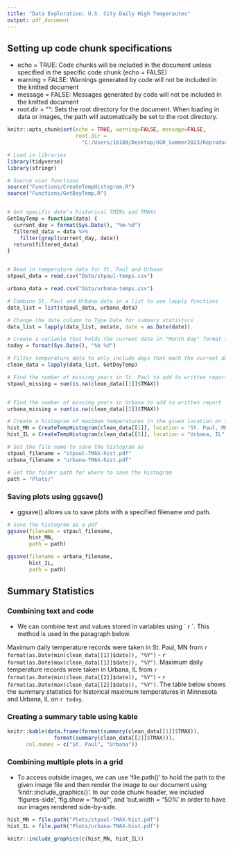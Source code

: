 ---
title: "Data Exploration: U.S. City Daily High Temperautes"
output: pdf_document
---

## Setting up code chunk specifications
- echo = TRUE: Code chunks will be included in the document unless specified in the specific code chunk (echo = FALSE)
- warning = FALSE: Warnings generated by code will not be included in the knitted document
- message = FALSE: Messages generated by code will not be included in the knitted document
- root.dir = "": Sets the root directory for the document. When loading in data or images, the path will automatically be set to the root directory. 

```{r setup, include=FALSE}
knitr::opts_chunk$set(echo = TRUE, warning=FALSE, message=FALSE,
                      root.dir =
                        "C:/Users/16189/Desktop/UGR_Summer2023/ReproducibleResearch/")
```

```{r}
# Load in libraries
library(tidyverse)
library(stringr)

# Source user functions
source("Functions/CreateTempHistogram.R")
source("Functions/GetDayTemp.R")


# Get specific date's historical TMINs and TMAXs
GetDayTemp = function(data) {
  current_day = format(Sys.Date(), "%m-%d")
  filtered_data = data %>%
    filter(grepl(current_day, date))
  return(filtered_data)
}


# Read in temperature data for St. Paul and Urbana
stpaul_data = read.csv("Data/stpaul-temps.csv")

urbana_data = read.csv("Data/urbana-temps.csv")

# Combine St. Paul and Urbana data in a list to use lapply functions
data_list = list(stpaul_data, urbana_data)

# Change the date column to Type Date for summary statistics
data_list = lapply(data_list, mutate, date = as.Date(date))

# Create a variable that holds the current date in "Month Day" format to add to document text
today = format(Sys.Date(), "%b %d") 

# Filter temperature data to only include days that mach the current day and month
clean_data = lapply(data_list, GetDayTemp)

# Find the number of missing years in St. Paul to add to written report
stpaul_missing = sum(is.na(clean_data[[1]]$TMAX))


# Find the number of missing years in Urbana to add to written report
urbana_missing = sum(is.na(clean_data[[2]]$TMAX))

# Create a histogram of maximum temperatures in the given location on today s date
hist_MN = CreateTempHistogram(clean_data[[1]], location = "St. Paul, MN")
hist_IL = CreateTempHistogram(clean_data[[2]], location = "Urbana, IL")

# Set the file name to save the histogram as
stpaul_filename = "stpaul-TMAX-hist.pdf"
urbana_filename = "urbana-TMAX-hist.pdf"

# Set the folder path for where to save the histogram 
path = "Plots/"
```

### Saving plots using ggsave()

- ggsave() allows us to save plots with a specified filename and path. 
```{r}
# Save the histogram as a pdf 
ggsave(filename = stpaul_filename,
       hist_MN, 
       path = path)

ggsave(filename = urbana_filename,
       hist_IL, 
       path = path)
```


## Summary Statistics

### Combining text and code

- We can combine text and values stored in variables using \` r \`. This method is used in the paragraph below. 

Maximum daily temperature records were taken in St. Paul, MN from `r format(as.Date(min(clean_data[[1]]$date)), "%Y") ` - `r format(as.Date(max(clean_data[[1]]$date)), "%Y") `. Maximum daily temperature records were taken in Urbana, IL from `r format(as.Date(min(clean_data[[2]]$date)), "%Y") ` - `r format(as.Date(max(clean_data[[2]]$date)), "%Y") `. The table below shows the summary statistics for historical maximum temperatures in Minnesota and Urbana, IL on `r today`.

### Creating a summary table using kable

```{r}
knitr::kable(data.frame(format(summary(clean_data[[1]]$TMAX)), 
               format(summary(clean_data[[2]]$TMAX))),
      col.names = c("St. Paul", "Urbana"))
```


### Combining multiple plots in a grid 

- To access outside images, we can use 'file.path()' to hold the path to the given image file and then render the image to our document using 'knitr::include_graphics()'. In our code chunk header, we included 'figures-side', 'fig.show = "hold"', and 'out.width = "50%' in order to have our images rendered side-by-side. 

```{r, figures-side, fig.show="hold", out.width="50%"}
hist_MN = file.path("Plots/stpaul-TMAX-hist.pdf")
hist_IL = file.path("Plots/urbana-TMAX-hist.pdf")

knitr::include_graphics(c(hist_MN, hist_IL))
```





